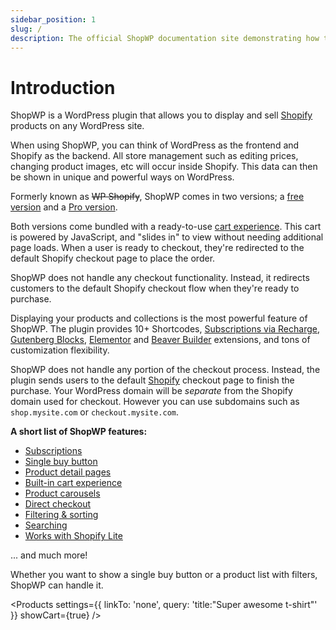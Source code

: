 ```yaml
---
sidebar_position: 1
slug: /
description: The official ShopWP documentation site demonstrating how to use the plugin, and tutorial guides for solving common plugin issues.
---
```



# Introduction

ShopWP is a WordPress plugin that allows you to display and sell [Shopify](https://shopify.pxf.io/5bPL0L) products on any WordPress site.

When using ShopWP, you can think of WordPress as the frontend and Shopify as the backend. All store management such as editing prices, changing product images, etc will occur inside Shopify. This data can then be shown in unique and powerful ways on WordPress.

Formerly known as ~~WP Shopify~~, ShopWP comes in two versions; a [free version](https://wordpress.org/plugins/wpshopify/) and a [Pro version](https://wpshop.io/purchase/).

Both versions come bundled with a ready-to-use <a href="#!" className="shopwp-cart-trigger">cart experience</a>. This cart is powered by JavaScript, and "slides in" to view without needing additional page loads. When a user is ready to checkout, they're redirected to the default Shopify checkout page to place the order.

ShopWP does not handle any checkout functionality. Instead, it redirects customers to the default Shopify checkout flow when they're ready to purchase.

Displaying your products and collections is the most powerful feature of ShopWP. The plugin provides 10+ Shortcodes, [Subscriptions via Recharge](/guides/subscriptions), [Gutenberg Blocks](/guides/gutenberg-blocks), [Elementor](/guides/elementor-extension) and [Beaver Builder](/guides/beaver-builder-extension) extensions, and tons of customization flexibility.

ShopWP does not handle any portion of the checkout process. Instead, the plugin sends users to the default [Shopify](https://shopify.pxf.io/5bPL0L) checkout page to finish the purchase. Your WordPress domain will be _separate_ from the Shopify domain used for checkout. However you can use subdomains such as `shop.mysite.com` or `checkout.mysite.com`.

**A short list of ShopWP features:**

- [Subscriptions](/guides/subscriptions)
- [Single buy button](/shortcodes/wps_products_buy_button)
- [Product detail pages](/guides/default-pages)
- [Built-in cart experience](https://wpshop.io/features/#cart-experience)
- [Product carousels](https://wpshop.io/features/#carousel)
- [Direct checkout](https://wpshop.io/features/#direct-checkout)
- [Filtering & sorting](/shortcodes/wps_storefront)
- [Searching](/shortcodes/wps_search)
- [Works with Shopify Lite](https://shopify.pxf.io/vnqbrj)

... and much more!

Whether you want to show a single buy button or a product list with filters, ShopWP can handle it.

<Products
	settings={{ linkTo: 'none', query: 'title:"Super awesome t-shirt"' }}
	showCart={true}
/>
